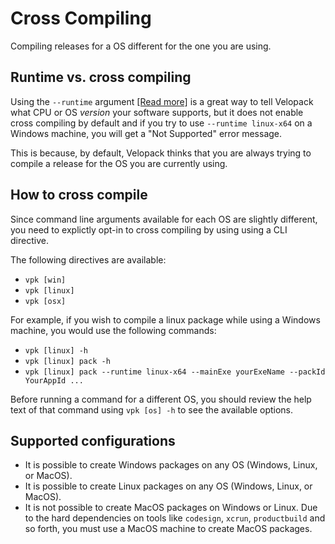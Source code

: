 # Cross Compiling
<AppliesTo all />
Compiling releases for a OS different for the one you are using.

## Runtime vs. cross compiling

Using the `--runtime` argument [[Read more]](./runtime.mdx) is a great way to tell Velopack what CPU or OS _version_ your software supports, but it does not 
enable cross compiling by default and if you try to use `--runtime linux-x64` on a Windows machine, you will get a "Not Supported" error message.

This is because, by default, Velopack thinks that you are always trying to compile a release for the OS you are currently using.

## How to cross compile
Since command line arguments available for each OS are slightly different, you need to explictly opt-in to cross compiling by using using a CLI directive. 

The following directives are available:
- `vpk [win]`
- `vpk [linux]`
- `vpk [osx]`

For example, if you wish to compile a linux package while using a Windows machine, you would use the following commands:
- `vpk [linux] -h`
- `vpk [linux] pack -h`
- `vpk [linux] pack --runtime linux-x64 --mainExe yourExeName --packId YourAppId ...`

Before running a command for a different OS, you should review the help text of that command using `vpk [os] -h` to see the available options.

## Supported configurations

- It is possible to create Windows packages on any OS (Windows, Linux, or MacOS). 
- It is possible to create Linux packages on any OS (Windows, Linux, or MacOS).
- It is not possible to create MacOS packages on Windows or Linux. Due to the hard dependencies on tools like `codesign`, `xcrun`, `productbuild` and so forth, 
  you must use a MacOS machine to create MacOS packages.




